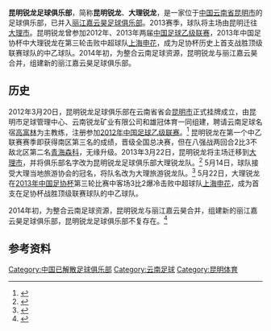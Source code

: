 {{Football club infobox 
| clubname = 大理旅游锐龙
| image    = [[File:Kunmingruilong.jpeg|200px]]
| fullname = 昆明锐龙足球俱乐部大理旅游锐龙队
| nickname = 
| founded  = 2012年3月20日 
| city = [[中华人民共和国|中国]][[云南省|云南省]][[大理市|大理市]]
| ground   = [[大理州体育场|大理州体育场]]
| capacity = 18,000
| owner    = 昆明市足管中心、锐龙矿业集团
| chairman = {{flagicon|CHN}} 姚云庆
| manager  = {{flagicon|CHN}} [[高富林|高富林]] 
| league   = [[中国足球乙级联赛|中国足球乙级联赛]] 
| season= 2012
| position = 南区第三
| shirtsupplier = 
| current =  
}}
'''昆明锐龙足球俱乐部'''，简称'''昆明锐龙'''、'''大理锐龙'''，是一家位于[[中华人民共和国|中国]][[云南省|云南省]][[昆明市|昆明市]]的足球俱乐部，已并入[[丽江嘉云昊足球俱乐部|丽江嘉云昊足球俱乐部]]。2013赛季，球队将主场由昆明迁往[[大理市|大理市]]。昆明锐龙曾参加2012年、2013年两届[[中国足球乙级联赛|中国足球乙级联赛]]，2013年中国足协杯中大理锐龙在第三轮击败中超球队[[上海申花|上海申花]]，成为足协杯历史上首支战胜顶级联赛球队的中乙球队。2014年初，为整合云南足球资源，昆明锐龙与丽江嘉云昊合并，组建新的丽江嘉云昊足球俱乐部。

==历史==
2012年3月20日，昆明锐龙足球俱乐部在云南省省会[[昆明市|昆明市]]正式挂牌成立，由昆明市足球管理中心、云南锐龙矿业有限公司和雄冠体育一同组建，聘请云南足球名宿[[高富林|高富林]]为主教练，注册参加[[2012年中国足球乙级联赛|2012年中国足球乙级联赛]]。<ref>{{Cite web |url=http://sports.sohu.com/20120319/n338165410.shtml |title=昆明锐龙足球俱乐部成立 云南人迎来职业足球队 |accessdate=2013-03-29 |archive-date=2012-07-14 |archive-url=https://web.archive.org/web/20120714233357/http://sports.sohu.com/20120319/n338165410.shtml |dead-url=no }}</ref> 昆明锐龙在第一个中乙联赛赛季即获得南区第三名的成绩，晋级全国总决赛，但在八强战两回合2比3不敌北区第二名[[青海森科足球俱乐部|青海森科]]，无缘升级。2013年3月22日，昆明锐龙将主场迁移到[[大理市|大理市]]，并将俱乐部名字改为昆明锐龙足球俱乐部大理锐龙队。<ref>{{Cite web |url=http://sports.163.com/13/0323/10/8QL5O67H00051C89.html |title=云南球队将参加2013中国足协杯 主场大理体育馆 |access-date=2013-03-29 |archive-url=https://web.archive.org/web/20130523172234/http://sports.163.com/13/0323/10/8QL5O67H00051C89.html |archive-date=2013-05-23 |dead-url=yes }}</ref> 5月14日，球队接受大理当地旅游协会的冠名，将队名改为大理旅游锐龙队。<ref>{{Cite web |url=http://dali.yunnan.cn/html/2013-05/15/content_2731344.htm |title=锐龙足球俱乐部冠名“大理旅游” |access-date=2013-05-24 |archive-url=https://web.archive.org/web/20160306122303/http://dali.yunnan.cn/html/2013-05/15/content_2731344.htm |archive-date=2016-03-06 |dead-url=yes }}</ref> 5月22日，大理锐龙在[[2013年中国足协杯|2013年中国足协杯]]第三轮比赛中客场3比2爆冷击败中超球队[[上海申花足球俱乐部|上海申花]]，成为首支在足协杯战胜顶级联赛球队的中乙球队。

2014年初，为整合云南足球资源，昆明锐龙与丽江嘉云昊合并，组建新的丽江嘉云昊足球俱乐部，昆明锐龙足球俱乐部不复存在。<ref>{{cite news|title=整合云南人才资源 锐龙、嘉云昊联手冲甲|url=http://epaper.ynet.com/html/2014-03/25/content_47933.htm?div=-1|accessdate=2014-05-07|newspaper=北京青年报|date=2014-03-25|archive-date=2014-05-08|archive-url=https://web.archive.org/web/20140508061643/http://epaper.ynet.com/html/2014-03/25/content_47933.htm?div=-1|dead-url=no}}</ref>

==参考资料==
{{Reflist}}

{{2013中乙}}

[[Category:中国已解散足球俱乐部|Category:中国已解散足球俱乐部]]
[[Category:云南足球|Category:云南足球]]
[[Category:昆明体育|Category:昆明体育]]